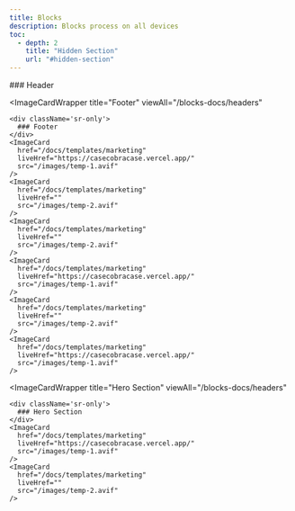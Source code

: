 ```yaml
---
title: Blocks
description: Blocks process on all devices
toc:
  - depth: 2
    title: "Hidden Section"
    url: "#hidden-section"
---
```


<div> 
  <ImageCardWrapper
    title="Header"
    viewAll="/blocks-docs/headers"
    className="mt-0"
  >
    <div className='sr-only'>
      ### Header
    </div>
    <ImageCard 
      href="/docs/templates/marketing"
      liveHref="https://casecobracase.vercel.app/"
      src="/images/temp-1.avif"
    />
    <ImageCard 
      href="/docs/templates/marketing"
      liveHref=""
      src="/images/temp-2.avif"
    />
  </ImageCardWrapper>

  <ImageCardWrapper
    title="Footer"
    viewAll="/blocks-docs/headers"
  >
    <div className='sr-only'>
      ### Footer
    </div>
    <ImageCard 
      href="/docs/templates/marketing"
      liveHref="https://casecobracase.vercel.app/"
      src="/images/temp-1.avif"
    />
    <ImageCard 
      href="/docs/templates/marketing"
      liveHref=""
      src="/images/temp-2.avif"
    />
    <ImageCard 
      href="/docs/templates/marketing"
      liveHref=""
      src="/images/temp-2.avif"
    />
    <ImageCard 
      href="/docs/templates/marketing"
      liveHref="https://casecobracase.vercel.app/"
      src="/images/temp-1.avif"
    />
    <ImageCard 
      href="/docs/templates/marketing"
      liveHref=""
      src="/images/temp-2.avif"
    />
    <ImageCard 
      href="/docs/templates/marketing"
      liveHref="https://casecobracase.vercel.app/"
      src="/images/temp-1.avif"
    />
  </ImageCardWrapper>
  
  <ImageCardWrapper
    title="Hero Section"
    viewAll="/blocks-docs/headers"
  >
    <div className='sr-only'>
      ### Hero Section
    </div>
    <ImageCard 
      href="/docs/templates/marketing"
      liveHref="https://casecobracase.vercel.app/"
      src="/images/temp-1.avif"
    />
    <ImageCard 
      href="/docs/templates/marketing"
      liveHref=""
      src="/images/temp-2.avif"
    />
  </ImageCardWrapper>

  
 
</div>
